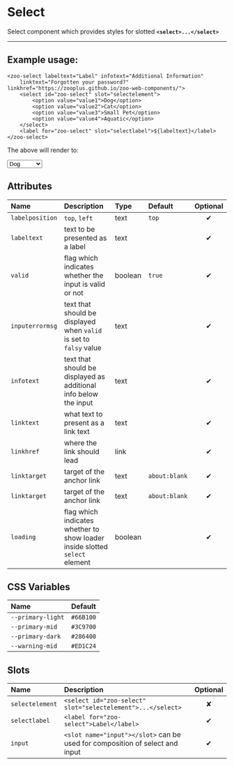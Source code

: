 # Select

Select component which provides styles for slotted **`<select>...</select>`**

***

## Example usage:
	<zoo-select labeltext="Label" infotext="Additional Information" 
		linktext="Forgotten your password?" linkhref="https://zooplus.github.io/zoo-web-components/">
		<select id="zoo-select" slot="selectelement">
			<option value="value1">Dog</option>
			<option value="value2">Cat</option>
			<option value="value3">Small Pet</option>
			<option value="value4">Aquatic</option>
		</select>
		<label for="zoo-select" slot="selectlabel">${labeltext}</label>
	</zoo-select>

The above will render to:

<zoo-select infotext="Additional Information" linktext="Forgotten your password?" linkhref="https://zooplus.github.io/zoo-web-components/" labeltext="Label">
	<select slot="selectelement">
		<option value="value1">Dog</option>
		<option value="value2">Cat</option>
		<option value="value3">Small Pet</option>
		<option value="value4">Aquatic</option>
	</select>
</zoo-select>

## Attributes
|     **Name**    |           **Description**                                          | **Type** | **Default** | **Optional** | 
| :------------- | :-----------------------------------------------------------------|:--------|:-----------|:-----------:|
| `labelposition` | `top`, `left`                                                      | text     | `top`       |   ✔
| `labeltext`     | text to be presented as a label                                    | text     |             |   ✔
| `valid`         | flag which indicates whether the input is valid or not             | boolean  |   `true`    |   ✔
|`inputerrormsg`  | text that should be displayed when `valid` is set to `falsy` value | text     |             |   ✔
|   `infotext`    | text that should be displayed as additional info below the input   | text     |             |   ✔
|   `linktext`    | what text to present as a link text                                | text     |             |   ✔
|   `linkhref`    | where the link should lead                                         | link     |             |   ✔
|   `linktarget`  | target of the anchor link                                          | text     |`about:blank`|   ✔
|   `linktarget`  | target of the anchor link                                          | text     |`about:blank`|   ✔
|   `loading`     | flag which indicates whether to show loader inside slotted `select` element    | boolean     | |   ✔
## CSS Variables
|        **Name**        |   **Default**  |
| :-------------------- |:--------------|
| `--primary-light`      |    `#66B100`   |
| `--primary-mid`        |    `#3C9700`   |
| `--primary-dark`       |    `#286400`   |
| `--warning-mid`        |    `#ED1C24`   |
## Slots
|      **Name**    |           **Description**          | **Optional** | 
| :-------------- | :---------------------------------|:-----------:|
| `selectelement`  | `<select id="zoo-select" slot="selectelement">...</select>`| ✘
| `selectlabel`    | `<label for="zoo-select">Label</label>`| ✔
| `input`          | `<slot name="input"></slot>` can be used for composition of select and input| ✔
